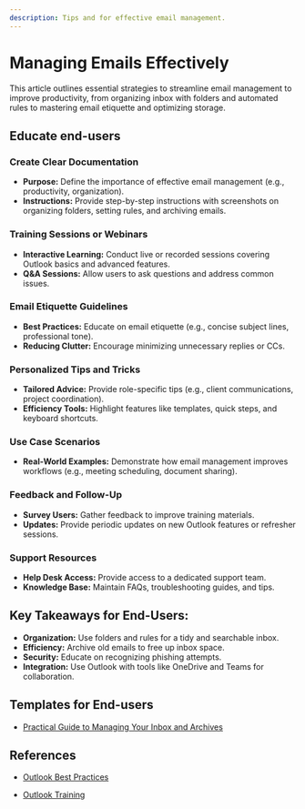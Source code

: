 ```yaml
---
description: Tips and for effective email management.
---
```


# Managing Emails Effectively
This article outlines essential strategies to streamline email management to improve productivity, from organizing inbox with folders and automated rules to mastering email etiquette and optimizing storage.

## Educate end-users

### Create Clear Documentation
   - **Purpose:** Define the importance of effective email management (e.g., productivity, organization).
   - **Instructions:** Provide step-by-step instructions with screenshots on organizing folders, setting rules, and archiving emails.

### Training Sessions or Webinars
   - **Interactive Learning:** Conduct live or recorded sessions covering Outlook basics and advanced features.
   - **Q&A Sessions:** Allow users to ask questions and address common issues.

### Email Etiquette Guidelines
   - **Best Practices:** Educate on email etiquette (e.g., concise subject lines, professional tone).
   - **Reducing Clutter:** Encourage minimizing unnecessary replies or CCs.

### Personalized Tips and Tricks
   - **Tailored Advice:** Provide role-specific tips (e.g., client communications, project coordination).
   - **Efficiency Tools:** Highlight features like templates, quick steps, and keyboard shortcuts.

### Use Case Scenarios
   - **Real-World Examples:** Demonstrate how email management improves workflows (e.g., meeting scheduling, document sharing).

### Feedback and Follow-Up
   - **Survey Users:** Gather feedback to improve training materials.
   - **Updates:** Provide periodic updates on new Outlook features or refresher sessions.

### Support Resources
   - **Help Desk Access:** Provide access to a dedicated support team.
   - **Knowledge Base:** Maintain FAQs, troubleshooting guides, and tips.

## Key Takeaways for End-Users:

- **Organization:** Use folders and rules for a tidy and searchable inbox.
- **Efficiency:** Archive old emails to free up inbox space.
- **Security:** Educate on recognizing phishing attempts.
- **Integration:** Use Outlook with tools like OneDrive and Teams for collaboration.

## Templates for End-users

- [Practical Guide to Managing Your Inbox and Archives](/files/Managing_Emails_Inbox_and_Archives.pdf)




<!-- ### **1. Practical Guide to Managing Your 365 Inbox and Archives**

Emails are crucial but can clutter our inboxes. Learn to manage Outlook 365 efficiently:

- **Organize with Folders:** Sort emails into categories (work, personal).
- **Delete Unnecessary Emails:** Clear clutter regularly.
- **Use Rules:** Automate email sorting.
- **Archive Old Emails:** Store important emails without clutter.

### **2. Optimizing Storage in Outlook: Best Practices**

Keep your mailbox efficient:

- **Move Old Emails to Archive:** Use Outlook Data Files (.pst).
- **Empty Deleted Items Regularly:** Remove unnecessary messages.
- **Save Attachments Elsewhere:** Use OneDrive or local folders.
- **Review Inbox Biannually:** Delete irrelevant emails.

By following these practices, you'll enhance productivity and manage Outlook effectively. -->

## References

- [Outlook Best Practices](https://support.microsoft.com/en-us/office/best-practices-for-outlook-f90e5f69-8832-4d89-95b3-bfdf76c82ef8#__toc267041884)

- [Outlook Training](https://support.microsoft.com/en-us/office/outlook-training-8a5b816d-9052-4190-a5eb-494512343cca)